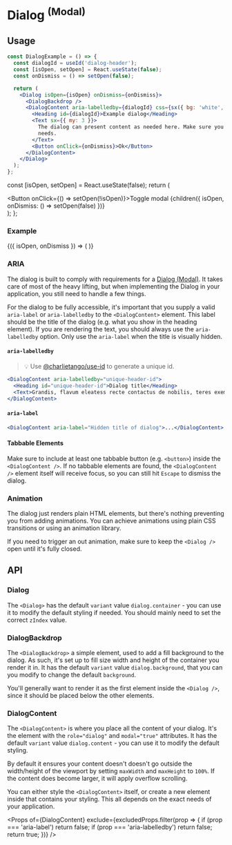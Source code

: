 
<Meta title="Components/Dialog (Modal)" component={Dialog} />

# Dialog <sup>(Modal)</sup>

## Usage

```jsx
const DialogExample = () => {
  const dialogId = useId('dialog-header');
  const [isOpen, setOpen] = React.useState(false);
  const onDismiss = () => setOpen(false);

  return (
    <Dialog isOpen={isOpen} onDismiss={onDismiss}>
      <DialogBackdrop />
      <DialogContent aria-labelledby={dialogId} css={sx({ bg: 'white', p: 3, borderRadius: 4 })}>
        <Heading id={dialogId}>Example dialog</Heading>
        <Text sx={{ my: 3 }}>
          The dialog can present content as needed here. Make sure you style it according to your
          needs.
        </Text>
        <Button onClick={onDismiss}>Ok</Button>
      </DialogContent>
    </Dialog>
  );
};
```

  const [isOpen, setOpen] = React.useState(false);
  return (
    <div>
      <Button onClick={() => setOpen(!isOpen)}>Toggle modal</Button>
      {children({ isOpen, onDismiss: () => setOpen(false) })}
    </div>
  );
};

### Example

<Preview>
  <OpenState>
    {({ isOpen, onDismiss }) => (
      <Dialog isOpen={isOpen} onDismiss={onDismiss}>
        <DialogBackdrop />
        <DialogContent aria-labelledby="dialog-header">
          <Heading id="dialog-header">Example dialog</Heading>
          <Text sx={{ my: 3 }}>The dialog can present content as needed here.</Text>
          <Button onClick={onDismiss}>Ok</Button>
        </DialogContent>
      </Dialog>
    )}
  </OpenState>
</Preview>

### ARIA

The dialog is built to comply with requirements for a
[Dialog (Modal)](https://www.w3.org/TR/wai-aria-practices-1.1/#dialog_modal). It takes care of most
of the heavy lifting, but when implementing the Dialog in your application, you still need to handle
a few things.

For the dialog to be fully accessible, it's important that you supply a valid `aria-label` or
`aria-labelledby` to the `<DialogContent>` element. This label should be the title of the dialog
(e.g. what you show in the heading element). If you are rendering the text, you should always use
the `aria-labelledby` option. Only use the `aria-label` when the title is visually hidden.

#### `aria-labelledby`

> 💡 Use [@charlietango/use-id](https://www.npmjs.com/package/@charlietango/use-id) to generate a
> unique id.

```jsx
<DialogContent aria-labelledby="unique-header-id">
  <Heading id="unique-header-id">Dialog title</Heading>
  <Text>Grandis, flavum eleatess recte contactus de nobilis, teres exemplar.</Text>
</DialogContent>
```

#### `aria-label`

```jsx
<DialogContent aria-label="Hidden title of dialog">...</DialogContent>
```

#### Tabbable Elements

Make sure to include at least one tabbable button (e.g. `<button>`) inside the `<DialogContent />`.
If no tabbable elements are found, the `<DialogContent />` element itself will receive focus, so you
can still hit `Escape` to dismiss the dialog.

### Animation

The dialog just renders plain HTML elements, but there's nothing preventing you from adding
animations. You can achieve animations using plain CSS transitions or using an animation library.

If you need to trigger an out animation, make sure to keep the `<Dialog />` open until it's fully
closed.

## API

### Dialog

The `<Dialog>` has the default `variant` value `dialog.container` - you can use it to modify the
default styling if needed. You should mainly need to set the correct `zIndex` value.

<Props of={Dialog} exclude={excludedProps} />

### DialogBackdrop

The `<DialogBackdrop>` a simple element, used to add a fill background to the dialog. As such, it's
set up to fill size width and height of the container you render it in. It has the default `variant`
value `dialog.background`, that you can you modify to change the default `background`.

You'll generally want to render it as the first element inside the `<Dialog />`, since it should be
placed below the other elements.

### DialogContent

The `<DialogContent>` is where you place all the content of your dialog. It's the element with the
`role="dialog"` and `modal="true"` attributes. It has the default `variant` value `dialog.content` -
you can use it to modify the default styling.

By default it ensures your content doesn't doesn't go outside the width/height of the viewport by
setting `maxWidth` and `maxHeight` to `100%`. If the content does become larger, it will apply
overflow scrolling.

You can either style the `<DialogContent>` itself, or create a new element inside that contains your
styling. This all depends on the exact needs of your application.

<Props
  of={DialogContent}
  exclude={excludedProps.filter(prop => {
    if (prop === 'aria-label') return false;
    if (prop === 'aria-labelledby') return false;
    return true;
  })}
/>
